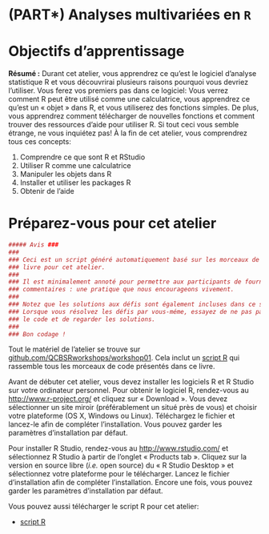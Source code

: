 # (PART\*) Analyses multivariées en `R` {-}

# Objectifs d'apprentissage

**Résumé :** Durant cet atelier, vous apprendrez ce qu'est le logiciel
d'analyse statistique R et vous découvrirai plusieurs raisons pourquoi
vous devriez l'utiliser. Vous ferez vos premiers pas dans ce logiciel:
Vous verrez comment R peut être utilisé comme une calculatrice, vous
apprendrez ce qu'est un « objet » dans R, et vous utiliserez des
fonctions simples. De plus, vous apprendrez comment télécharger de
nouvelles fonctions et comment trouver des ressources d'aide pour
utiliser R. Si tout ceci vous semble étrange, ne vous inquiétez pas! À
la fin de cet atelier, vous comprendrez tous ces concepts:

1.  Comprendre ce que sont R et RStudio
2.  Utiliser R comme une calculatrice
3.  Manipuler les objets dans R
4.  Installer et utiliser les packages R
5.  Obtenir de l'aide

# Préparez-vous pour cet atelier

```r
##### Avis ###
###                                                                             #
### Ceci est un script généré automatiquement basé sur les morceaux de code du  #
### livre pour cet atelier.                                                     #
###                                                                             #
### Il est minimalement annoté pour permettre aux participants de fournir leurs #
### commentaires : une pratique que nous encourageons vivement.                 #
###                                                                             #
### Notez que les solutions aux défis sont également incluses dans ce script.   #
### Lorsque vous résolvez les défis par vous-méme, essayez de ne pas parcourir  #
### le code et de regarder les solutions.                                       #
###                                                                             # 
### Bon codage !                                                               #

```

Tout le matériel de l'atelier se trouve sur [github.com/QCBSRworkshops/workshop01](https://github.com/QCBSRworkshops/workshop01). Cela inclut un [script R](https://r.qcbs.ca/workshop01/book-fr/workshop01-script-fr.R) qui rassemble tous les morceaux de code présentés dans ce livre.

Avant de débuter cet atelier, vous devez installer les logiciels R et R
Studio sur votre ordinateur personnel. Pour obtenir le logiciel R,
rendez-vous au <http://www.r-project.org/> et cliquez sur « Download ».
Vous devez sélectionner un site miroir (préférablement un situé près de
vous) et choisir votre plateforme (OS X, Windows ou Linux). Téléchargez
le fichier et lancez-le afin de compléter l'installation. Vous pouvez
garder les paramètres d'installation par défaut.

Pour installer R Studio, rendez-vous au <http://www.rstudio.com/> et
sélectionnez R Studio à partir de l'onglet « Products tab ». Cliquez sur
la version en source libre (*i.e.* open source) du « R Studio Desktop »
et sélectionnez votre plateforme pour le télécharger. Lancez le fichier
d'installation afin de compléter l'installation. Encore une fois, vous
pouvez garder les paramètres d'installation par défaut.

Vous pouvez aussi télécharger le script R pour cet atelier:

-   [script R](https://r.qcbs.ca/workshop01/book-fr/workshop01-script-fr.R)
